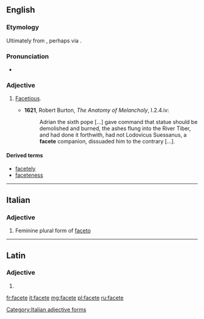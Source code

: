 ==English==

===Etymology===
Ultimately from {{etyl|la|en}} {{term|facētus|lang=la}}, perhaps via {{etyl|it|en}} {{term|faceto|lang=it}}.

===Pronunciation===
* {{a|UK}} {{IPA|/fəˈsiːt/}}

===Adjective===
{{en-adj}}

# {{context|archaic|lang=en}} [[facetious|Facetious]].
#* '''1621''', Robert Burton, ''The Anatomy of Melancholy'', I.2.4.iv:
#*: Adrian the sixth pope [...] gave command that statue should be demolished and burned, the ashes flung into the River Tiber, and had done it forthwith, had not Lodovicus Suessanus, a '''facete''' companion, dissuaded him to the contrary [...].

====Derived terms====
* [[facetely]]
* [[faceteness]]

----

==Italian==

===Adjective===
{{head|it}} {{f}}

# Feminine plural form of [[faceto]]

[[Category:Italian adjective forms]]

----

==Latin==

===Adjective===
{{la-adj-form|facēte}}

# {{inflection of|facētus||voc|m|s|lang=la}}

[[fr:facete]]
[[it:facete]]
[[mg:facete]]
[[pl:facete]]
[[ru:facete]]